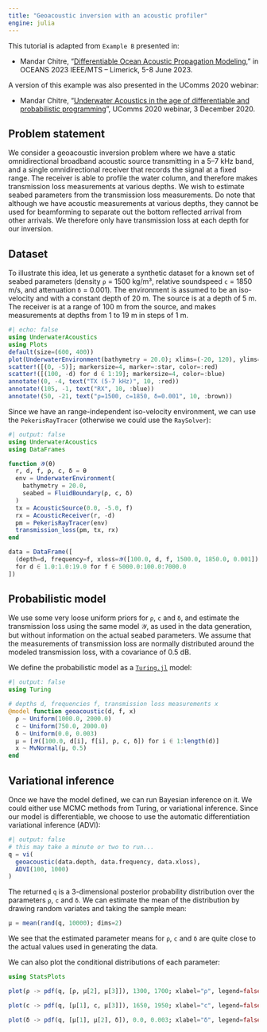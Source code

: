 ```yaml
---
title: "Geoacoustic inversion with an acoustic profiler"
engine: julia
---
```


::: {.callout-note title="References"}
This tutorial is adapted from `Example B` presented in:<br>

- Mandar Chitre, "[Differentiable Ocean Acoustic Propagation Modeling](https://arl.nus.edu.sg/wp-content/uploads/2023/04/Chitre_Differentiable-Ocean-Acoustic-Propagation-Modeling.pdf)," in OCEANS 2023 IEEE/MTS – Limerick, 5-8 June 2023.

A version of this example was also presented in the UComms 2020 webinar:<br>

- Mandar Chitre, "[Underwater Acoustics in the age of differentiable and probabilistic programming](https://www.facebook.com/watch/live/?v=2473971036238315)", UComms 2020 webinar, 3 December 2020.
:::

## Problem statement

We consider a geoacoustic inversion problem where we have a static omnidirectional broadband acoustic source transmitting in a 5–7 kHz band, and a single omnidirectional receiver that records the signal at a fixed range. The receiver is able to profile the water column, and therefore makes transmission loss measurements at various depths. We wish to estimate seabed parameters from the transmission loss measurements. Do note that although we have acoustic measurements at various depths, they cannot be used for beamforming to separate out the bottom reflected arrival from other arrivals. We therefore only have transmission loss at each depth for our inversion.

## Dataset

To illustrate this idea, let us generate a synthetic dataset for a known set of seabed parameters (density `ρ` = 1500 kg/m³, relative soundspeed `c` = 1850 m/s, and attenuation `δ` = 0.001). The environment is assumed to be an iso-velocity and with a constant depth of 20 m. The source is at a depth of 5 m. The receiver is at a range of 100 m from the source, and makes measurements at depths from 1 to 19 m in steps of 1 m.

```julia
#| echo: false
using UnderwaterAcoustics
using Plots
default(size=(600, 400))
plot(UnderwaterEnvironment(bathymetry = 20.0); xlims=(-20, 120), ylims=(-22, 1))
scatter!([(0, -5)]; markersize=4, marker=:star, color=:red)
scatter!([(100, -d) for d ∈ 1:19]; markersize=4, color=:blue)
annotate!(0, -4, text("TX (5-7 kHz)", 10, :red))
annotate!(105, -1, text("RX", 10, :blue))
annotate!(50, -21, text("ρ=1500, c=1850, δ=0.001", 10, :brown))
```

Since we have an range-independent iso-velocity environment, we can use the `PekerisRayTracer` (otherwise we could use the `RaySolver`):

```julia
#| output: false
using UnderwaterAcoustics
using DataFrames

function 𝒴(θ)
  r, d, f, ρ, c, δ = θ
  env = UnderwaterEnvironment(
    bathymetry = 20.0,
    seabed = FluidBoundary(ρ, c, δ)
  )
  tx = AcousticSource(0.0, -5.0, f)
  rx = AcousticReceiver(r, -d)
  pm = PekerisRayTracer(env)
  transmission_loss(pm, tx, rx)
end

data = DataFrame([
  (depth=d, frequency=f, xloss=𝒴([100.0, d, f, 1500.0, 1850.0, 0.001]))
  for d ∈ 1.0:1.0:19.0 for f ∈ 5000.0:100.0:7000.0
])
```

## Probabilistic model

We use some very loose uniform priors for `ρ`, `c` and `δ`, and estimate the transmission loss using the same model 𝒴, as used in the data generation, but without information on the actual seabed parameters. We assume that the measurements of transmission loss are normally distributed around the modeled transmission loss, with a covariance of 0.5 dB.

We define the probabilistic model as a [`Turing.jl`](https://github.com/TuringLang/Turing.jl) model:

```julia
#| output: false
using Turing

# depths d, frequencies f, transmission loss measurements x
@model function geoacoustic(d, f, x)
  ρ ~ Uniform(1000.0, 2000.0)
  c ~ Uniform(750.0, 2000.0)
  δ ~ Uniform(0.0, 0.003)
  μ = [𝒴([100.0, d[i], f[i], ρ, c, δ]) for i ∈ 1:length(d)]
  x ~ MvNormal(μ, 0.5)
end
```

## Variational inference

Once we have the model defined, we can run Bayesian inference on it. We could either use MCMC methods from Turing, or variational inference. Since our model is differentiable, we choose to use the automatic differentiation variational inference (ADVI):

```julia
#| output: false
# this may take a minute or two to run...
q = vi(
  geoacoustic(data.depth, data.frequency, data.xloss),
  ADVI(100, 1000)
)
```

The returned `q` is a 3-dimensional posterior probability distribution over the parameters `ρ`, `c` and `δ`. We can estimate the mean of the distribution by drawing random variates and taking the sample mean:

```julia
μ = mean(rand(q, 10000); dims=2)
```

We see that the estimated parameter means for `ρ`, `c` and `δ` are quite close to the actual values used in generating the data.

We can also plot the conditional distributions of each parameter:

```julia
using StatsPlots

plot(ρ -> pdf(q, [ρ, μ[2], μ[3]]), 1300, 1700; xlabel="ρ", legend=false)
```
```julia
plot(c -> pdf(q, [μ[1], c, μ[3]]), 1650, 1950; xlabel="c", legend=false)
```
```julia
plot(δ -> pdf(q, [μ[1], μ[2], δ]), 0.0, 0.003; xlabel="δ", legend=false)
```
